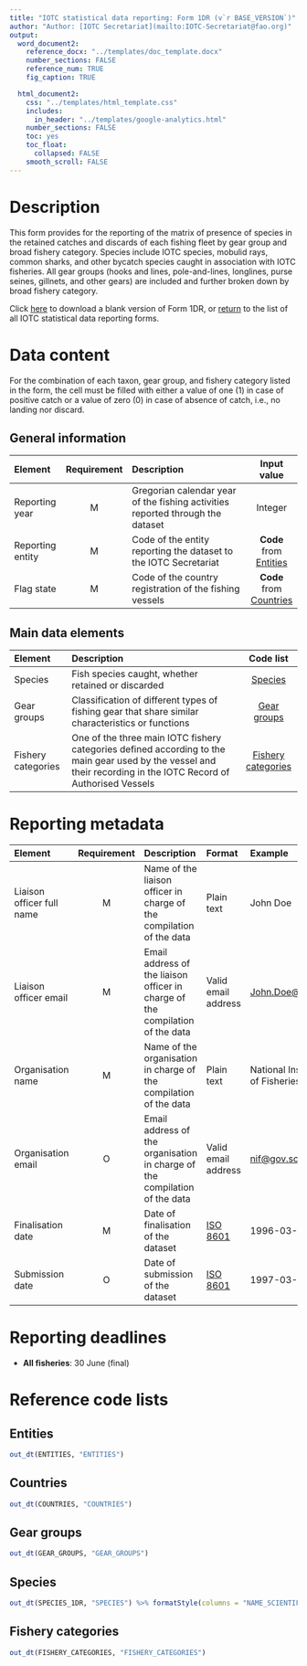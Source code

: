 ```yaml
---
title: "IOTC statistical data reporting: Form 1DR (v`r BASE_VERSION`)"
author: "Author: [IOTC Secretariat](mailto:IOTC-Secretariat@fao.org)" 
output:
  word_document2:
    reference_docx: "../templates/doc_template.docx"
    number_sections: FALSE
    reference_num: TRUE
    fig_caption: TRUE

  html_document2:
    css: "../templates/html_template.css"
    includes: 
      in_header: "../templates/google-analytics.html"
    number_sections: FALSE
    toc: yes
    toc_float:
      collapsed: FALSE
    smooth_scroll: FALSE
---
```

  
# Description
  
This form provides for the reporting of the matrix of presence of species in the retained catches and discards of each fishing fleet by gear group and broad fishery category. Species include IOTC species, mobulid rays, common sharks, and other bycatch species caught in association with IOTC fisheries. All gear groups (hooks and lines, pole-and-lines, longlines, purse seines, gillnets, and other gears) are included and further broken down by broad fishery category.

Click [here](../forms/Form-1DR.xlsx) to download a blank version of Form 1DR, or [return](../forms) to the list of all IOTC statistical data reporting forms.

# Data content

For the combination of each taxon, gear group, and fishery category listed in the form, the cell must be filled with either a value of one (1) in case of positive catch or a value of zero (0) in case of absence of catch, i.e., no landing nor discard.

## General information

| Element | Requirement | Description | Input value  |
| :-------- | :-----: | :----------------------- | :-------: |
| Reporting year | M | Gregorian calendar year of the fishing activities reported through the dataset | Integer |
| Reporting entity | M | Code of the entity reporting the dataset to the IOTC Secretariat | **Code** from [Entities](#Entities) |
| Flag state | M | Code of the country registration of the fishing vessels | **Code** from [Countries](#Countries) |

## Main data elements

| Element | Description | Code list |
| :-------- | :-------------------------- | :-------: |
| Species | Fish species caught, whether retained or discarded | [Species](#1DRspecies) |
| Gear groups | Classification of different types of fishing gear that share similar characteristics or functions | [Gear groups](#gearGroups) |
| Fishery categories | One of the three main IOTC fishery categories defined according to the main gear used by the vessel and their recording in the IOTC Record of Authorised Vessels | [Fishery categories](#fisheryCategories)|

# Reporting metadata

| Element | Requirement | Description | Format | Example |
| :-------- | :----: | :----------------------- | :-------- | :------------ |
| Liaison officer full name | M  | Name of the liaison officer in charge of the compilation of the data | Plain text | John Doe |
| Liaison officer email	 | M | Email address of the liaison officer in charge of the compilation of the data | Valid email address | [John.Doe\@fao.org](mailto:John.Doe@fao.org){.email} |
| Organisation name | M | Name of the organisation in charge of the compilation of the data | Plain text | National Institute of Fisheries |
| Organisation email | O | Email address of the organisation in charge of the compilation of the data | Valid email address | [nif\@gov.sc](mailto:nif@gov.sc){.email} |
| Finalisation date | M | Date of finalisation of the dataset | [ISO 8601](https://en.wikipedia.org/wiki/ISO_8601) | 1996-03-27 |
| Submission date | O | Date of submission of the dataset | [ISO 8601](https://en.wikipedia.org/wiki/ISO_8601) | 1997-03-21 |

# Reporting deadlines

- **All fisheries**: 30 June (final)

# Reference code lists

## Entities {#entities}

```r
out_dt(ENTITIES, "ENTITIES")
```

## Countries {#countries}

```r
out_dt(COUNTRIES, "COUNTRIES")
```

## Gear groups {#gearGroups}

```r
out_dt(GEAR_GROUPS, "GEAR_GROUPS")
```

## Species {#1DRspecies}

```r
out_dt(SPECIES_1DR, "SPECIES") %>% formatStyle(columns = "NAME_SCIENTIFIC", fontStyle = "italic")
```

## Fishery categories {#fisheryCategories}

```r
out_dt(FISHERY_CATEGORIES, "FISHERY_CATEGORIES")
```
